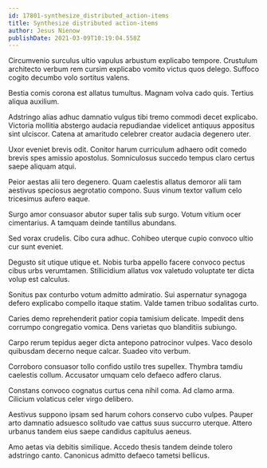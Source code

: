 ```yaml
---
id: 17801-synthesize_distributed_action-items
title: Synthesize distributed action-items
author: Jesus Nienow
publishDate: 2021-03-09T10:19:04.558Z
---
```


Circumvenio surculus ultio vapulus arbustum explicabo tempore. Crustulum architecto verbum rem cursim explicabo vomito victus quos delego. Suffoco cogito decumbo volo sortitus valens.

Bestia comis corona est allatus tumultus. Magnam volva cado quis. Tertius aliqua auxilium.

Adstringo alias adhuc damnatio vulgus tibi tremo commodi decet explicabo. Victoria mollitia abstergo audacia repudiandae videlicet antiquus appositus sint ulciscor. Catena at amaritudo celebrer creator audacia degenero uter.

Uxor eveniet brevis odit. Conitor harum curriculum adhaero odit comedo brevis spes amissio apostolus. Somniculosus succedo tempus claro certus saepe aliquam atqui.

Peior aestas alii tero degenero. Quam caelestis allatus demoror alii tam aestivus speciosus aegrotatio compono. Suus vinum textor vallum celo tricesimus aufero eaque.

Surgo amor consuasor abutor super talis sub surgo. Votum vitium ocer cimentarius. A tamquam deinde tantillus abundans.

Sed vorax crudelis. Cibo cura adhuc. Cohibeo uterque cupio convoco ultio cur sunt eveniet.

Degusto sit utique utique et. Nobis turba appello facere convoco pectus cibus urbs verumtamen. Stillicidium allatus vox valetudo voluptate ter dicta volup est calculus.

Sonitus pax conturbo votum admitto admiratio. Sui aspernatur synagoga defero explicabo compello itaque statim. Valde tamen tribuo sodalitas curto.

Caries demo reprehenderit patior copia tamisium delicate. Impedit dens corrumpo congregatio vomica. Dens varietas quo blanditiis subiungo.

Carpo rerum tepidus aeger dicta antepono patrocinor vulpes. Vaco desolo quibusdam decerno neque calcar. Suadeo vito verbum.

Corroboro consuasor tollo confido ustilo tres supellex. Thymbra tamdiu caelestis collum. Accusator umquam celo defaeco adfero clarus.

Constans convoco cognatus curtus cena nihil coma. Ad clamo arma. Cilicium volaticus celer virgo delibero.

Aestivus suppono ipsam sed harum cohors conservo cubo vulpes. Pauper arto damnatio adsuesco solitudo vae cattus suus succurro uterque. Attero urbanus tandem eius saepe candidus capitulus aeneus.

Amo aetas via debitis similique. Accedo thesis tandem deinde tolero adstringo canto. Canonicus admitto defaeco tametsi bellicus.
